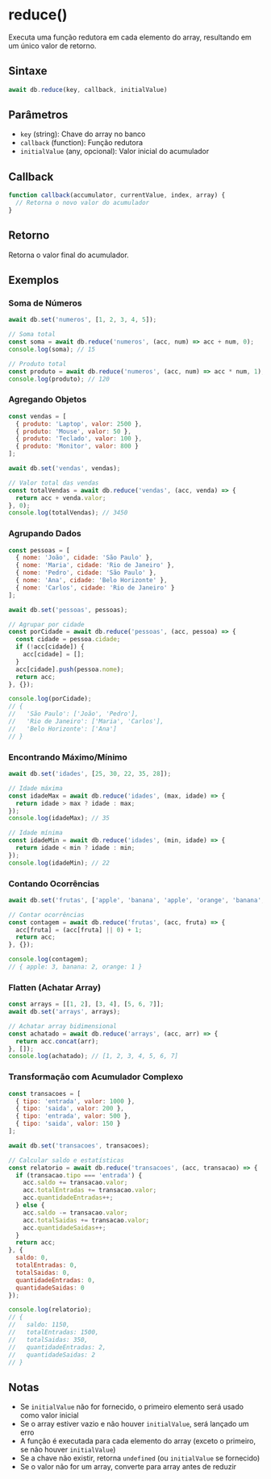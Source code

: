 
# reduce()

Executa uma função redutora em cada elemento do array, resultando em um único valor de retorno.

## Sintaxe

```javascript
await db.reduce(key, callback, initialValue)
```

## Parâmetros

- `key` (string): Chave do array no banco
- `callback` (function): Função redutora
- `initialValue` (any, opcional): Valor inicial do acumulador

## Callback

```javascript
function callback(accumulator, currentValue, index, array) {
  // Retorna o novo valor do acumulador
}
```

## Retorno

Retorna o valor final do acumulador.

## Exemplos

### Soma de Números

```javascript
await db.set('numeros', [1, 2, 3, 4, 5]);

// Soma total
const soma = await db.reduce('numeros', (acc, num) => acc + num, 0);
console.log(soma); // 15

// Produto total
const produto = await db.reduce('numeros', (acc, num) => acc * num, 1);
console.log(produto); // 120
```

### Agregando Objetos

```javascript
const vendas = [
  { produto: 'Laptop', valor: 2500 },
  { produto: 'Mouse', valor: 50 },
  { produto: 'Teclado', valor: 100 },
  { produto: 'Monitor', valor: 800 }
];

await db.set('vendas', vendas);

// Valor total das vendas
const totalVendas = await db.reduce('vendas', (acc, venda) => {
  return acc + venda.valor;
}, 0);
console.log(totalVendas); // 3450
```

### Agrupando Dados

```javascript
const pessoas = [
  { nome: 'João', cidade: 'São Paulo' },
  { nome: 'Maria', cidade: 'Rio de Janeiro' },
  { nome: 'Pedro', cidade: 'São Paulo' },
  { nome: 'Ana', cidade: 'Belo Horizonte' },
  { nome: 'Carlos', cidade: 'Rio de Janeiro' }
];

await db.set('pessoas', pessoas);

// Agrupar por cidade
const porCidade = await db.reduce('pessoas', (acc, pessoa) => {
  const cidade = pessoa.cidade;
  if (!acc[cidade]) {
    acc[cidade] = [];
  }
  acc[cidade].push(pessoa.nome);
  return acc;
}, {});

console.log(porCidade);
// {
//   'São Paulo': ['João', 'Pedro'],
//   'Rio de Janeiro': ['Maria', 'Carlos'],
//   'Belo Horizonte': ['Ana']
// }
```

### Encontrando Máximo/Mínimo

```javascript
await db.set('idades', [25, 30, 22, 35, 28]);

// Idade máxima
const idadeMax = await db.reduce('idades', (max, idade) => {
  return idade > max ? idade : max;
});
console.log(idadeMax); // 35

// Idade mínima
const idadeMin = await db.reduce('idades', (min, idade) => {
  return idade < min ? idade : min;
});
console.log(idadeMin); // 22
```

### Contando Ocorrências

```javascript
await db.set('frutas', ['apple', 'banana', 'apple', 'orange', 'banana', 'apple']);

// Contar ocorrências
const contagem = await db.reduce('frutas', (acc, fruta) => {
  acc[fruta] = (acc[fruta] || 0) + 1;
  return acc;
}, {});

console.log(contagem);
// { apple: 3, banana: 2, orange: 1 }
```

### Flatten (Achatar Array)

```javascript
const arrays = [[1, 2], [3, 4], [5, 6, 7]];
await db.set('arrays', arrays);

// Achatar array bidimensional
const achatado = await db.reduce('arrays', (acc, arr) => {
  return acc.concat(arr);
}, []);
console.log(achatado); // [1, 2, 3, 4, 5, 6, 7]
```

### Transformação com Acumulador Complexo

```javascript
const transacoes = [
  { tipo: 'entrada', valor: 1000 },
  { tipo: 'saida', valor: 200 },
  { tipo: 'entrada', valor: 500 },
  { tipo: 'saida', valor: 150 }
];

await db.set('transacoes', transacoes);

// Calcular saldo e estatísticas
const relatorio = await db.reduce('transacoes', (acc, transacao) => {
  if (transacao.tipo === 'entrada') {
    acc.saldo += transacao.valor;
    acc.totalEntradas += transacao.valor;
    acc.quantidadeEntradas++;
  } else {
    acc.saldo -= transacao.valor;
    acc.totalSaidas += transacao.valor;
    acc.quantidadeSaidas++;
  }
  return acc;
}, {
  saldo: 0,
  totalEntradas: 0,
  totalSaidas: 0,
  quantidadeEntradas: 0,
  quantidadeSaidas: 0
});

console.log(relatorio);
// {
//   saldo: 1150,
//   totalEntradas: 1500,
//   totalSaidas: 350,
//   quantidadeEntradas: 2,
//   quantidadeSaidas: 2
// }
```

## Notas

- Se `initialValue` não for fornecido, o primeiro elemento será usado como valor inicial
- Se o array estiver vazio e não houver `initialValue`, será lançado um erro
- A função é executada para cada elemento do array (exceto o primeiro, se não houver `initialValue`)
- Se a chave não existir, retorna `undefined` (ou `initialValue` se fornecido)
- Se o valor não for um array, converte para array antes de reduzir
